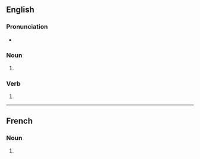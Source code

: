 {{also|Jades}}

==English==

===Pronunciation===
* {{rhymes|en|eɪdz|s=1}}

===Noun===
{{head|en|noun form}}

# {{plural of|en|jade}}

===Verb===
{{head|en|verb form}}

# {{en-third-person singular of|jade}}

----

==French==

===Noun===
{{head|fr|noun form|g=?}}

# {{plural of|fr|jade}}